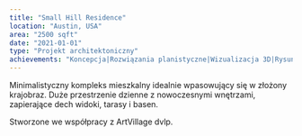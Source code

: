 ```yaml
---
title: "Small Hill Residence"
location: "Austin, USA"
area: "2500 sqft"
date: "2021-01-01"
type: "Projekt architektoniczny"
achievements: "Koncepcja|Rozwiązania planistyczne|Wizualizacja 3D|Rysunki techniczne"
---
```


Minimalistyczny kompleks mieszkalny idealnie wpasowujący się w złożony krajobraz.
Duże przestrzenie dzienne z nowoczesnymi wnętrzami, zapierające dech widoki, tarasy i basen.

Stworzone we współpracy z ArtVillage dvlp.

